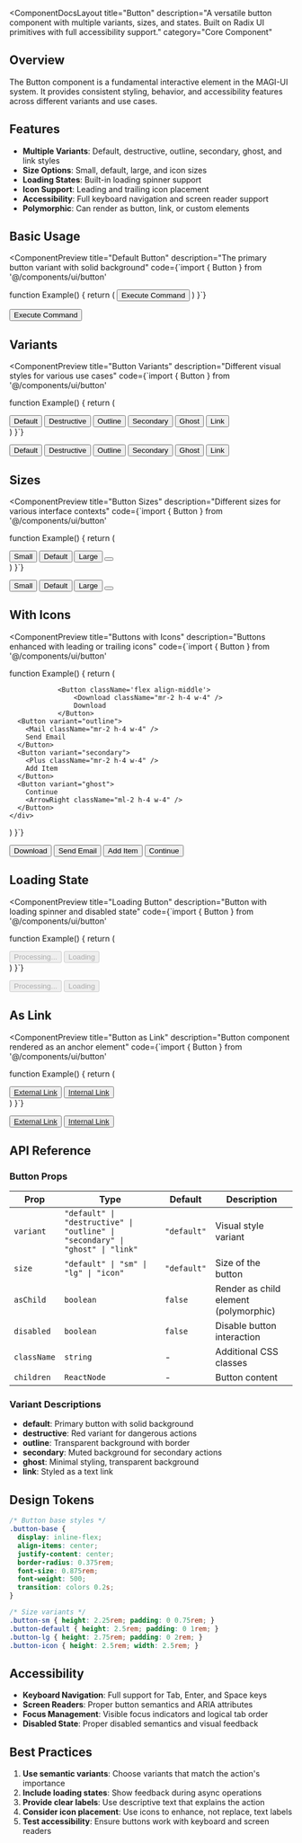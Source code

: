 
<ComponentDocsLayout
  title="Button"
  description="A versatile button component with multiple variants, sizes, and states. Built on Radix UI primitives with full accessibility support."
  category="Core Component"
>

## Overview

The Button component is a fundamental interactive element in the MAGI-UI system. It provides consistent styling, behavior, and accessibility features across different variants and use cases.

## Features

- **Multiple Variants**: Default, destructive, outline, secondary, ghost, and link styles
- **Size Options**: Small, default, large, and icon sizes
- **Loading States**: Built-in loading spinner support
- **Icon Support**: Leading and trailing icon placement
- **Accessibility**: Full keyboard navigation and screen reader support
- **Polymorphic**: Can render as button, link, or custom elements

## Basic Usage

<ComponentPreview
  title="Default Button"
  description="The primary button variant with solid background"
  code={`import { Button } from '@/components/ui/button'

function Example() {
  return (
    <Button>
      Execute Command
    </Button>
  )
}`}
>
  <Button>Execute Command</Button>
</ComponentPreview>

## Variants

<ComponentPreview
  title="Button Variants"
  description="Different visual styles for various use cases"
  code={`import { Button } from '@/components/ui/button'

function Example() {
  return (
    <div className="flex flex-wrap gap-4">
      <Button variant="default">Default</Button>
      <Button variant="destructive">Destructive</Button>
      <Button variant="outline">Outline</Button>
      <Button variant="secondary">Secondary</Button>
      <Button variant="ghost">Ghost</Button>
      <Button variant="link">Link</Button>
    </div>
  )
}`}
>
  <div className="flex flex-wrap gap-4">
    <Button variant="default">Default</Button>
    <Button variant="destructive">Destructive</Button>
    <Button variant="outline">Outline</Button>
    <Button variant="secondary">Secondary</Button>
    <Button variant="ghost">Ghost</Button>
    <Button variant="link">Link</Button>
  </div>
</ComponentPreview>

## Sizes

<ComponentPreview
  title="Button Sizes"
  description="Different sizes for various interface contexts"
  code={`import { Button } from '@/components/ui/button'

function Example() {
  return (
    <div className="flex items-center gap-4">
      <Button size="sm">Small</Button>
      <Button size="default">Default</Button>
      <Button size="lg">Large</Button>
      <Button size="icon">
        <Settings className="h-4 w-4" />
      </Button>
    </div>
  )
}`}
>
  <div className="flex items-center gap-4">
    <Button size="sm">Small</Button>
    <Button size="default">Default</Button>
    <Button size="lg">Large</Button>
    <Button size="icon">
      <Settings className="h-4 w-4" />
    </Button>
  </div>
</ComponentPreview>

## With Icons

<ComponentPreview
  title="Buttons with Icons"
  description="Buttons enhanced with leading or trailing icons"
  code={`import { Button } from '@/components/ui/button'

function Example() {
  return (
    <div className="flex flex-wrap gap-4">
      
                <Button className='flex align-middle'>
                    <Download className="mr-2 h-4 w-4" />
                    Download
                </Button>
      <Button variant="outline">
        <Mail className="mr-2 h-4 w-4" />
        Send Email
      </Button>
      <Button variant="secondary">
        <Plus className="mr-2 h-4 w-4" />
        Add Item
      </Button>
      <Button variant="ghost">
        Continue
        <ArrowRight className="ml-2 h-4 w-4" />
      </Button>
    </div>
  )
}`}
>
  <div className="flex flex-wrap gap-4">
    <Button>
      <Download className="mr-2 h-4 w-4" />
      Download
    </Button>
    <Button variant="outline">
      <Mail className="mr-2 h-4 w-4" />
      Send Email
    </Button>
    <Button variant="secondary">
      <Plus className="mr-2 h-4 w-4" />
      Add Item
    </Button>
    <Button variant="ghost">
      Continue
      <ArrowRight className="ml-2 h-4 w-4" />
    </Button>
  </div>
</ComponentPreview>

## Loading State

<ComponentPreview
  title="Loading Button"
  description="Button with loading spinner and disabled state"
  code={`import { Button } from '@/components/ui/button'

function Example() {
  return (
    <div className="flex gap-4">
      <Button disabled>
        <Loader2 className="mr-2 h-4 w-4 animate-spin" />
        Processing...
      </Button>
      <Button variant="outline" disabled>
        <Loader2 className="mr-2 h-4 w-4 animate-spin" />
        Loading
      </Button>
    </div>
  )
}`}
>
  <div className="flex gap-4">
    <Button disabled>
      <Loader2 className="mr-2 h-4 w-4 animate-spin" />
      Processing...
    </Button>
    <Button variant="outline" disabled>
      <Loader2 className="mr-2 h-4 w-4 animate-spin" />
      Loading
    </Button>
  </div>
</ComponentPreview>

## As Link

<ComponentPreview
  title="Button as Link"
  description="Button component rendered as an anchor element"
  code={`import { Button } from '@/components/ui/button'

function Example() {
  return (
    <div className="flex gap-4">
      <Button asChild>
        <a href="#" target="_blank">
          External Link
        </a>
      </Button>
      <Button variant="outline" asChild>
        <a href="#documentation">
          Internal Link
        </a>
      </Button>
    </div>
  )
}`}
>
  <div className="flex gap-4">
    <Button asChild>
      <a href="#" target="_blank">
        External Link
      </a>
    </Button>
    <Button variant="outline" asChild>
      <a href="#documentation">
        Internal Link
      </a>
    </Button>
  </div>
</ComponentPreview>

## API Reference

### Button Props

<table style={{ border: '1px solid orange', borderCollapse: 'collapse', width: '100%' }}>
  <thead>
    <tr>
      <th style={{ border: '1px solid orange', padding: '8px', textAlign: 'left' }}>Prop</th>
      <th style={{ border: '1px solid orange', padding: '8px', textAlign: 'left' }}>Type</th>
      <th style={{ border: '1px solid orange', padding: '8px', textAlign: 'left' }}>Default</th>
      <th style={{ border: '1px solid orange', padding: '8px', textAlign: 'left' }}>Description</th>
    </tr>
  </thead>
  <tbody>
    <tr>
      <td style={{ border: '1px solid orange', padding: '8px' }}><code>variant</code></td>
      <td style={{ border: '1px solid orange', padding: '8px' }}><code>"default" | "destructive" | "outline" | "secondary" | "ghost" | "link"</code></td>
      <td style={{ border: '1px solid orange', padding: '8px' }}><code>"default"</code></td>
      <td style={{ border: '1px solid orange', padding: '8px' }}>Visual style variant</td>
    </tr>
    <tr>
      <td style={{ border: '1px solid orange', padding: '8px' }}><code>size</code></td>
      <td style={{ border: '1px solid orange', padding: '8px' }}><code>"default" | "sm" | "lg" | "icon"</code></td>
      <td style={{ border: '1px solid orange', padding: '8px' }}><code>"default"</code></td>
      <td style={{ border: '1px solid orange', padding: '8px' }}>Size of the button</td>
    </tr>
    <tr>
      <td style={{ border: '1px solid orange', padding: '8px' }}><code>asChild</code></td>
      <td style={{ border: '1px solid orange', padding: '8px' }}><code>boolean</code></td>
      <td style={{ border: '1px solid orange', padding: '8px' }}><code>false</code></td>
      <td style={{ border: '1px solid orange', padding: '8px' }}>Render as child element (polymorphic)</td>
    </tr>
    <tr>
      <td style={{ border: '1px solid orange', padding: '8px' }}><code>disabled</code></td>
      <td style={{ border: '1px solid orange', padding: '8px' }}><code>boolean</code></td>
      <td style={{ border: '1px solid orange', padding: '8px' }}><code>false</code></td>
      <td style={{ border: '1px solid orange', padding: '8px' }}>Disable button interaction</td>
    </tr>
    <tr>
      <td style={{ border: '1px solid orange', padding: '8px' }}><code>className</code></td>
      <td style={{ border: '1px solid orange', padding: '8px' }}><code>string</code></td>
      <td style={{ border: '1px solid orange', padding: '8px' }}>-</td>
      <td style={{ border: '1px solid orange', padding: '8px' }}>Additional CSS classes</td>
    </tr>
    <tr>
      <td style={{ border: '1px solid orange', padding: '8px' }}><code>children</code></td>
      <td style={{ border: '1px solid orange', padding: '8px' }}><code>ReactNode</code></td>
      <td style={{ border: '1px solid orange', padding: '8px' }}>-</td>
      <td style={{ border: '1px solid orange', padding: '8px' }}>Button content</td>
    </tr>
  </tbody>
</table>

### Variant Descriptions

- **default**: Primary button with solid background
- **destructive**: Red variant for dangerous actions
- **outline**: Transparent background with border
- **secondary**: Muted background for secondary actions
- **ghost**: Minimal styling, transparent background
- **link**: Styled as a text link

## Design Tokens

```css
/* Button base styles */
.button-base {
  display: inline-flex;
  align-items: center;
  justify-content: center;
  border-radius: 0.375rem;
  font-size: 0.875rem;
  font-weight: 500;
  transition: colors 0.2s;
}

/* Size variants */
.button-sm { height: 2.25rem; padding: 0 0.75rem; }
.button-default { height: 2.5rem; padding: 0 1rem; }
.button-lg { height: 2.75rem; padding: 0 2rem; }
.button-icon { height: 2.5rem; width: 2.5rem; }
```

## Accessibility

- **Keyboard Navigation**: Full support for Tab, Enter, and Space keys
- **Screen Readers**: Proper button semantics and ARIA attributes
- **Focus Management**: Visible focus indicators and logical tab order
- **Disabled State**: Proper disabled semantics and visual feedback

## Best Practices

1. **Use semantic variants**: Choose variants that match the action's importance
2. **Include loading states**: Show feedback during async operations
3. **Provide clear labels**: Use descriptive text that explains the action
4. **Consider icon placement**: Use icons to enhance, not replace, text labels
5. **Test accessibility**: Ensure buttons work with keyboard and screen readers

</ComponentDocsLayout>